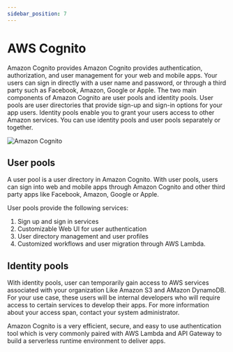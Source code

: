 ```yaml
---
sidebar_position: 7
---
```


# AWS Cognito

Amazon Cognito provides Amazon Cognito provides authentication, authorization, and user management for your web and mobile apps. 
Your users can sign in directly with a user name and password, or through a third party such as Facebook, Amazon, Google or Apple. The two main components of 
Amazon Cognito are user pools and identity pools. User pools are user directories that provide sign-up and sign-in options for your app users. 
Identity pools enable you to grant your users access to other Amazon services. You can use identity pools and user pools separately or together.

![Amazon Cognito](https://docs.amazonaws.cn/en_us/cognito/latest/developerguide/images/scenario-cup-cib2.png)

## User pools

A user pool is a user directory in Amazon Cognito. With user pools, users can sign into web and mobile apps through Amazon Cognito and other third party apps like 
Facebook, Amazon, Google or Apple.

User pools provide the following services:
1. Sign up and sign in services
2. Customizable Web UI for user authentication
3. User directory management and user profiles
4. Customized workflows and user migration through AWS Lambda.

## Identity pools

With identity pools, user can temporarily gain access to AWS services associated with your organization Like Amazon S3 and AMazon DynamoDB. For your use case, these
users will be internal developers who will require access to certain services to develop their apps. For more information about your access span, contact your 
system administrator.

Amazon Cognito is a very efficient, secure, and easy to use authentication tool which is very commonly paired with AWS Lambda and API Gateway to build a serverless
runtime environment to deliver apps.